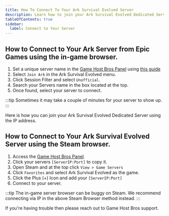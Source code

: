 ---
title: How To Connect To Your Ark Survival Evolved Server
description: Learn how to join your Ark Survival Evolved Dedicated Server using the IP address.
tableOfContents: true
sidebar:
  label: Connect to Your Server
---

## How to Connect to Your Ark Server from Epic Games using the in-game browser. 

1. Set a unique server name in the [Game Host Bros Panel](https://panel.gamehostbros.com/) using [this guide](https://guides.gamehostbros.com/games/ark-survival-evolved/change-server-name/)
2. Select `Join Ark` in the Ark Survival Evolved menu.
3. Click Session Filter and select `Unofficial`.
4. Search your Servers name in the box located at the top.
5. Once found, select your server to connect.

:::tip
Sometimes it may take a couple of minutes for your server to show up.
:::

Here is how you can join your Ark Survival Evolved Dedicated Server using the IP address.

## How to Connect to Your Ark Survival Evolved Server using the Steam browser.

1. Access the [Game Host Bros Panel](https://panel.gamehostbros.com/).
2. Click your servers `[ServerIP:Port]` to copy it.
3. Open Steam and at the top click `View > Game Servers`
4. Click `Favorites` and select Ark Survival Evolved as the game.
5. Click the Plus (+) Icon and add your `[ServerIP:Port]`
6. Connect to your server.

:::tip
The in-game server browser can be buggy on Steam. We recommend connecting via IP in the above Steam Browser method instead.
:::

If you're having trouble then please reach out to Game Host Bros support.

